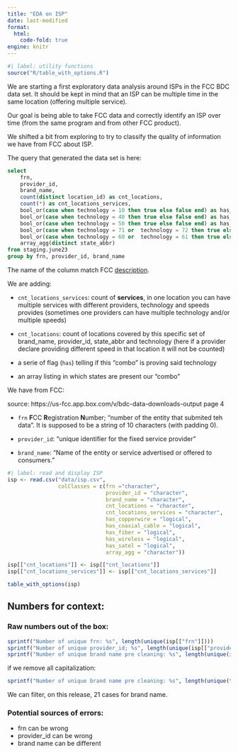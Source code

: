 ```yaml
---
title: "EDA on ISP"
date: last-modified
format: 
  html:
    code-fold: true
engine: knitr
---
```


```r
#| label: utility functions
source("R/table_with_options.R")
```

We are starting a first exploratory data analysis around ISPs in the FCC BDC data set. It should be kept in mind that an ISP can be multiple time in the same location (offering multiple service).

Our goal is being able to take FCC data and correctly identify an ISP over time (from the same program and from other FCC product).

We shifted a bit from exploring to try to classify the quality of information we have from FCC about ISP.

The query that generated the data set is here: 

```SQL
select 
    frn,
    provider_id,
    brand_name,
    count(distinct location_id) as cnt_locations,
    count(*) as cnt_locations_services,
    bool_or(case when technology = 10 then true else false end) as has_copperwire,
    bool_or(case when technology = 40 then true else false end) as has_coaxial_cable,
    bool_or(case when technology = 50 then true else false end) as has_fiber,	
    bool_or(case when technology = 71 or  technology = 72 then true else false end) as has_wireless,
    bool_or(case when technology = 60 or  technology = 61 then true else false end) as has_satel,
    array_agg(distinct state_abbr)
from staging.june23
group by frn, provider_id, brand_name
```

The name of the column match FCC [description](https://us-fcc.app.box.com/v/bdc-data-downloads-output). 

We are adding: 

-  `cnt_locations_services`: count of **services**, in one location you can have multiple services with different providers, technology and speeds provides (sometimes one providers can have multiple technology and/or multiple speeds) 

- `cnt_locations`: count of locations covered by this specific set of brand_name, provider_id, state_abbr and technology (here if a provider declare providing different speed in that location it will not be counted) 

- a serie of flag (`has`) telling if this "combo" is proving said technology

- an array listing in which states are present our "combo"

We have from FCC: 

:::{.aside}
source: https://us-fcc.app.box.com/v/bdc-data-downloads-output page 4
:::

- `frn` **F**CC **R**egistration **N**umber; "number of the entity that submited teh data". It is supposed to be a string of 10 characters (with padding 0). 

- `provider_id`: "unique identifier for the fixed service provider"

- `brand_name`: "Name of the entity or service advertised or offered to consumers."

```r
#| label: read and display ISP  
isp <- read.csv("data/isp.csv",
                colClasses = c(frn ="character",
                               provider_id = "character",
                               brand_name = "character",
                               cnt_locations = "character",
                               cnt_locations_services = "character",
                               has_copperwire = "logical",
                               has_coaxial_cable = "logical",
                               has_fiber = "logical",
                               has_wireless = "logical",
                               has_satel = "logical",
                               array_agg = "character"))

isp[["cnt_locations"]] <- isp[["cnt_locations"]]                               
isp[["cnt_locations_services"]] <- isp[["cnt_locations_services"]]  

table_with_options(isp)
``` 

## Numbers for context: 

### Raw numbers out of the box:

```r
sprintf("Number of unique frn: %s", length(unique(isp[["frn"]])))
sprintf("Number of unique provider_id; %s", length(unique(isp[["provider_id"]])))
sprintf("Number of unique brand name pre cleaning: %s", length(unique(isp[["brand_name"]])))
```

if we remove all capitalization:

```r
sprintf("Number of unique brand name pre cleaning: %s", length(unique(tolower(isp[["brand_name"]]))))
```

We can filter, on this release, 21 cases for brand name.

### Potential sources of errors:

- frn can be wrong  
- provider_id can be wrong 
- brand name can be different 



